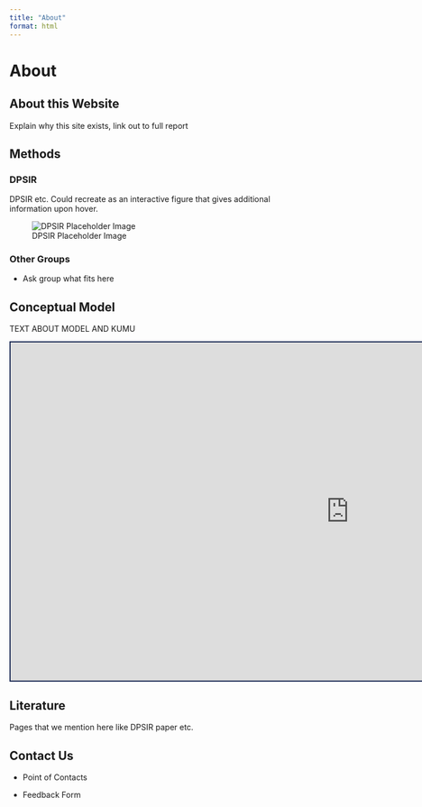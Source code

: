 ```yaml
---
title: "About"
format: html
---
```


# About

## About this Website

Explain why this site exists, link out to full report

## Methods

### DPSIR

DPSIR etc. Could recreate as an interactive figure that gives additional information upon hover.

![DPSIR Placeholder Image](https://farm1.staticflickr.com/698/32236252251_e2f4231417_o.jpg){fig-align="center"}

### Other Groups

-   Ask group what fits here

## Conceptual Model

TEXT ABOUT MODEL AND KUMU

```{=html}
    <iframe src="https://embed.kumu.io/e601ebcaeaa52f7396f77d01095ef3e7" width="1200" height="600" style="border:2px solid #1A2954;" ></iframe>
```
## Literature

Pages that we mention here like DPSIR paper etc.

## Contact Us

-   Point of Contacts

-   Feedback Form
